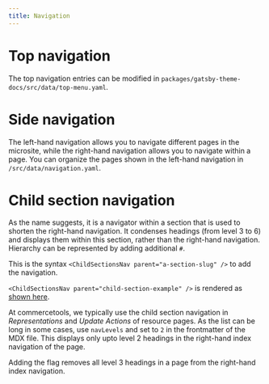```yaml
---
title: Navigation
---
```


# Top navigation

The top navigation entries can be modified in `packages/gatsby-theme-docs/src/data/top-menu.yaml`.

# Side navigation

The left-hand navigation allows you to navigate different pages in the microsite, while the right-hand navigation allows you to navigate within a page. You can organize the pages shown in the left-hand navigation in `/src/data/navigation.yaml`.

# Child section navigation

As the name suggests, it is a navigator within a section that is used to shorten the right-hand navigation. It condenses headings (from level 3 to 6) and displays them within this section, rather than the right-hand navigation. Hierarchy can be represented by adding additional `#`.

This is the syntax `<ChildSectionsNav parent="a-section-slug" />` to add the navigation.

`<ChildSectionsNav parent="child-section-example" />` is rendered as [shown here](/writing/sample#child-section-example).

At commercetools, we typically use the child section navigation in _Representations_ and _Update Actions_ of resource pages. As the list can be long in some cases, use `navLevels` and set to `2` in the frontmatter of the MDX file. This displays only upto level 2 headings in the right-hand index navigation of the page.

<Warning>
Adding the flag removes all level 3 headings in a page from the right-hand index navigation.
</Warning>

